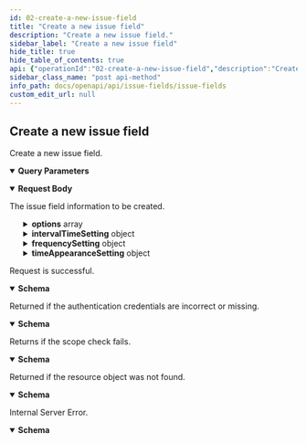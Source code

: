 ```yaml
---
id: 02-create-a-new-issue-field
title: "Create a new issue field"
description: "Create a new issue field."
sidebar_label: "Create a new issue field"
hide_title: true
hide_table_of_contents: true
api: {"operationId":"02-create-a-new-issue-field","description":"Create a new issue field.","security":[{"oauth2":["write:project:issueField"]}],"parameters":[{"name":"teamID","in":"query","description":"The team ID","required":true,"schema":{"type":"string"}}],"requestBody":{"description":"The issue field information to be created.","content":{"application/json":{"schema":{"description":"The request of add issue field","type":"object","properties":{"name":{"type":"string","description":"The name of issue field."},"type":{"type":"integer","description":"The type of issue field."},"options":{"type":"array","description":"The options of issue field.","properties":{"value":{"type":"string","description":"The option value of issue field."},"backgroundColor":{"type":"string","description":"The background color of issue field."},"color":{"type":"string","description":"The color of issue field."}}},"intervalTimeSetting":{"type":"object","description":"The interval time setting of issue field.","properties":{"earliestEntryTime":{"type":"object","description":"The earlies entry time of issue field.","properties":{"fieldType":{"type":"integer","description":"The type of issue field."},"fieldID":{"type":"string","description":"The id of issue field."},"fieldOptionID":{"type":"string","description":"The option id of issue field."},"timepoint":{"type":"string","description":"The timepoint of issue field."}}},"latestEntryTime":{"type":"object","description":"The latest entry time of issue field.","properties":{"fieldType":{"type":"integer","description":"The type of issue field."},"fieldID":{"type":"string","description":"The id of issue field."},"fieldOptionID":{"type":"string","description":"The option id of issue field."},"timepoint":{"type":"string","description":"The timepoint of issue field."}}}}},"frequencySetting":{"type":"object","description":"The frequency setting of issue field.","properties":{"fieldType":{"type":"integer","description":"The type of issue field."},"fieldID":{"type":"string","description":"The ID of issue field."},"fieldOptionID":{"type":"string","description":"The option ID unit of issue field."}}},"timeAppearanceSetting":{"type":"object","description":"The time appearance setting of issue field.","properties":{"fieldID":{"type":"string","description":"The ID of issue field."},"timepoint":{"type":"string","description":"The timepoint of issue field."},"fieldOptionID":{"type":"string","description":"The option ID unit of issue field."}}}},"required":["name","type"],"example":{"name":"Sample Name","type":1,"options":[{"value":"Sample Value","backgroundColor":"#000000","color":"#ffffff"}],"intervalTimeSetting":{"earliestEntryTime":{"fieldType":1,"fieldID":"Sample ID","fieldOptionID":"Sample Option ID","timepoint":"Sample Timepoint"},"latestEntryTime":{"fieldType":1,"fieldID":"Sample ID","fieldOptionID":"Sample Option ID","timepoint":"Sample Timepoint"}},"frequencySetting":{"fieldType":1,"fieldID":"Sample ID","fieldOptionID":"Sample Option ID"},"timeAppearanceSetting":{"fieldID":"Sample ID","timepoint":"Sample Timepoint","fieldOptionID":"Sample Option ID"}},"title":"AddIssueFieldRequest"}}}},"responses":{"200":{"description":"Request is successful.","content":{"application/json":{"schema":{"description":"The result of add issue field","type":"object","properties":{"data":{"type":"object","description":"The result of this request."},"result":{"type":"string","description":"The result of this request."},"errorCode":{"type":"string","description":"The error code of this request."},"errorMsg":{"type":"string","description":"Error message for this request."}},"required":["result"],"example":[{"result":"SUCCESS","data":{"id":"oqj6QDc1","name":"2511","type":1,"renderer":1,"filterOption":0,"searchOption":1,"createTime":1689162602,"builtIn":false,"fixed":false,"options":[{"id":"PjfLYi6c","value":"215412","background_color":"#307fe2","color":"#fff"}],"intervalTime":{"earliestEntryTime":{"fieldType":17,"fieldID":"ilkj987j","fieldOptionID":"to_do","timepoint":"first_at"},"latestEntryTime":{"fieldType":17,"fieldID":"yfcg57yy","fieldOptionID":"to_do","timepoint":"first_at"}},"frequencySettings":{"fieldtype":1,"fieldID":"Uqi36QDc","fieldOptionID":"M7voizYP"},"timeAppearanceSettings":{"fieldID":"field017","timepoint":"last_at","fieldOptionID":"to_do"}}}],"title":"AddIssueFieldsResponse"}}}},"401":{"description":"Returned if the authentication credentials are incorrect or missing.","content":{"application/json":{"schema":{"description":"Access token is invalid","type":"object","properties":{"result":{"type":"string","description":"The result of this request."},"errorCode":{"type":"string","description":"The error code of this request."},"errorMsg":{"type":"string","description":"Error message for this request."}},"example":{"result":"FAIL","errorCode":"Unauthorized","errorMsg":"Access token is invalid"},"title":"BadResponse401"}}}},"403":{"description":"Returns if the scope check fails.","content":{"application/json":{"schema":{"description":"Scope is invalid","type":"object","properties":{"result":{"type":"string","description":"The result of this request."},"errorCode":{"type":"string","description":"The error code of this request."},"errorMsg":{"type":"string","description":"Error message for this request."}},"example":{"result":"FAIL","errorCode":"Forbidden","errorMsg":"Scope is invalid"},"title":"BadResponse403"}}}},"404":{"description":"Returned if the resource object was not found.","content":{"application/json":{"schema":{"description":"Not Found","type":"object","properties":{"result":{"type":"string","description":"The result of this request."},"errorCode":{"type":"string","description":"The error code of this request."},"errorMsg":{"type":"string","description":"Error message for this request."}},"example":{"result":"FAIL","errorCode":"NotFound","errorMsg":"Not Found"},"title":"BadResponse404"}}}},"500":{"description":"Internal Server Error.","content":{"application/json":{"schema":{"description":"Internal Server Error","type":"object","properties":{"result":{"type":"string","description":"The result of this request."},"errorCode":{"type":"string","description":"The error code of this request."},"errorMsg":{"type":"string","description":"Error message for this request."}},"example":{"result":"FAIL","errorCode":"Internal Server Error","errorMsg":"Internal Server Error"},"title":"BadResponse500"}}}}},"method":"post","path":"/project/issueFields","servers":[{"url":"https://your-domain/openapi/v1"},{"url":"http://your-domain/openapi/v1"}],"securitySchemes":{"oauth2":{"type":"oauth2","flows":{"authorizationCode":{"authorizationUrl":"https://your-domain/oauth2/authorize","tokenUrl":"https://your-domain/oauth2/token","scopes":{"read:project:issueField":"Access issue field","write:project:issueField":"Add, edit, delete issue field"}}}}},"jsonRequestBodyExample":{"name":"Sample Name","type":1,"options":[{"value":"Sample Value","backgroundColor":"#000000","color":"#ffffff"}],"intervalTimeSetting":{"earliestEntryTime":{"fieldType":1,"fieldID":"Sample ID","fieldOptionID":"Sample Option ID","timepoint":"Sample Timepoint"},"latestEntryTime":{"fieldType":1,"fieldID":"Sample ID","fieldOptionID":"Sample Option ID","timepoint":"Sample Timepoint"}},"frequencySetting":{"fieldType":1,"fieldID":"Sample ID","fieldOptionID":"Sample Option ID"},"timeAppearanceSetting":{"fieldID":"Sample ID","timepoint":"Sample Timepoint","fieldOptionID":"Sample Option ID"}},"info":{"title":"Issue fields","version":"1.0","description":"This resource represents issue fields. Use it to get, create, update, and delete issue fields.\n"},"postman":{"name":"Create a new issue field","description":{"content":"Create a new issue field.","type":"text/plain"},"url":{"path":["project","issueFields"],"host":["{{baseUrl}}"],"query":[{"disabled":false,"description":{"content":"(Required) The team ID","type":"text/plain"},"key":"teamID","value":""}],"variable":[]},"header":[{"key":"Content-Type","value":"application/json"},{"key":"Accept","value":"application/json"}],"method":"POST","body":{"mode":"raw","raw":"\"\"","options":{"raw":{"language":"json"}}},"auth":{"type":"oauth2","oauth2":[]}}}
sidebar_class_name: "post api-method"
info_path: docs/openapi/api/issue-fields/issue-fields
custom_edit_url: null
---
```



## Create a new issue field



Create a new issue field.

<details style={{"marginBottom":"1rem"}} data-collapsed={false} open={true}><summary style={{}}><strong>Query Parameters</strong></summary><div><ul><ParamsItem className={"paramsItem"} param={{"name":"teamID","in":"query","description":"The team ID","required":true,"schema":{"type":"string"}}}></ParamsItem></ul></div></details><MimeTabs><TabItem label={"application/json"} value={"application/json-schema"}><details style={{}} data-collapsed={false} open={true}><summary style={{"textAlign":"left"}}><strong>Request Body</strong></summary><div style={{"textAlign":"left","marginLeft":"1rem"}}><div style={{"marginTop":"1rem","marginBottom":"1rem"}}>

The issue field information to be created.

</div></div><ul style={{"marginLeft":"1rem"}}><SchemaItem collapsible={false} name={"name"} required={true} schemaName={"string"} qualifierMessage={undefined} schema={{"type":"string","description":"The name of issue field."}}></SchemaItem><SchemaItem collapsible={false} name={"type"} required={true} schemaName={"integer"} qualifierMessage={undefined} schema={{"type":"integer","description":"The type of issue field."}}></SchemaItem><SchemaItem collapsible={true} className={"schemaItem"}><details style={{}}><summary style={{}}><strong>options</strong><span style={{"opacity":"0.6"}}> array</span></summary><div style={{"marginLeft":"1rem"}}><div style={{"marginTop":".5rem","marginBottom":".5rem"}}>

The options of issue field.

</div><SchemaItem collapsible={false} name={"value"} required={false} schemaName={"string"} qualifierMessage={undefined} schema={{"type":"string","description":"The option value of issue field."}}></SchemaItem><SchemaItem collapsible={false} name={"backgroundColor"} required={false} schemaName={"string"} qualifierMessage={undefined} schema={{"type":"string","description":"The background color of issue field."}}></SchemaItem><SchemaItem collapsible={false} name={"color"} required={false} schemaName={"string"} qualifierMessage={undefined} schema={{"type":"string","description":"The color of issue field."}}></SchemaItem></div></details></SchemaItem><SchemaItem collapsible={true} className={"schemaItem"}><details style={{}}><summary style={{}}><strong>intervalTimeSetting</strong><span style={{"opacity":"0.6"}}> object</span></summary><div style={{"marginLeft":"1rem"}}><div style={{"marginTop":".5rem","marginBottom":".5rem"}}>

The interval time setting of issue field.

</div><SchemaItem collapsible={true} className={"schemaItem"}><details style={{}}><summary style={{}}><strong>earliestEntryTime</strong><span style={{"opacity":"0.6"}}> object</span></summary><div style={{"marginLeft":"1rem"}}><div style={{"marginTop":".5rem","marginBottom":".5rem"}}>

The earlies entry time of issue field.

</div><SchemaItem collapsible={false} name={"fieldType"} required={false} schemaName={"integer"} qualifierMessage={undefined} schema={{"type":"integer","description":"The type of issue field."}}></SchemaItem><SchemaItem collapsible={false} name={"fieldID"} required={false} schemaName={"string"} qualifierMessage={undefined} schema={{"type":"string","description":"The id of issue field."}}></SchemaItem><SchemaItem collapsible={false} name={"fieldOptionID"} required={false} schemaName={"string"} qualifierMessage={undefined} schema={{"type":"string","description":"The option id of issue field."}}></SchemaItem><SchemaItem collapsible={false} name={"timepoint"} required={false} schemaName={"string"} qualifierMessage={undefined} schema={{"type":"string","description":"The timepoint of issue field."}}></SchemaItem></div></details></SchemaItem><SchemaItem collapsible={true} className={"schemaItem"}><details style={{}}><summary style={{}}><strong>latestEntryTime</strong><span style={{"opacity":"0.6"}}> object</span></summary><div style={{"marginLeft":"1rem"}}><div style={{"marginTop":".5rem","marginBottom":".5rem"}}>

The latest entry time of issue field.

</div><SchemaItem collapsible={false} name={"fieldType"} required={false} schemaName={"integer"} qualifierMessage={undefined} schema={{"type":"integer","description":"The type of issue field."}}></SchemaItem><SchemaItem collapsible={false} name={"fieldID"} required={false} schemaName={"string"} qualifierMessage={undefined} schema={{"type":"string","description":"The id of issue field."}}></SchemaItem><SchemaItem collapsible={false} name={"fieldOptionID"} required={false} schemaName={"string"} qualifierMessage={undefined} schema={{"type":"string","description":"The option id of issue field."}}></SchemaItem><SchemaItem collapsible={false} name={"timepoint"} required={false} schemaName={"string"} qualifierMessage={undefined} schema={{"type":"string","description":"The timepoint of issue field."}}></SchemaItem></div></details></SchemaItem></div></details></SchemaItem><SchemaItem collapsible={true} className={"schemaItem"}><details style={{}}><summary style={{}}><strong>frequencySetting</strong><span style={{"opacity":"0.6"}}> object</span></summary><div style={{"marginLeft":"1rem"}}><div style={{"marginTop":".5rem","marginBottom":".5rem"}}>

The frequency setting of issue field.

</div><SchemaItem collapsible={false} name={"fieldType"} required={false} schemaName={"integer"} qualifierMessage={undefined} schema={{"type":"integer","description":"The type of issue field."}}></SchemaItem><SchemaItem collapsible={false} name={"fieldID"} required={false} schemaName={"string"} qualifierMessage={undefined} schema={{"type":"string","description":"The ID of issue field."}}></SchemaItem><SchemaItem collapsible={false} name={"fieldOptionID"} required={false} schemaName={"string"} qualifierMessage={undefined} schema={{"type":"string","description":"The option ID unit of issue field."}}></SchemaItem></div></details></SchemaItem><SchemaItem collapsible={true} className={"schemaItem"}><details style={{}}><summary style={{}}><strong>timeAppearanceSetting</strong><span style={{"opacity":"0.6"}}> object</span></summary><div style={{"marginLeft":"1rem"}}><div style={{"marginTop":".5rem","marginBottom":".5rem"}}>

The time appearance setting of issue field.

</div><SchemaItem collapsible={false} name={"fieldID"} required={false} schemaName={"string"} qualifierMessage={undefined} schema={{"type":"string","description":"The ID of issue field."}}></SchemaItem><SchemaItem collapsible={false} name={"timepoint"} required={false} schemaName={"string"} qualifierMessage={undefined} schema={{"type":"string","description":"The timepoint of issue field."}}></SchemaItem><SchemaItem collapsible={false} name={"fieldOptionID"} required={false} schemaName={"string"} qualifierMessage={undefined} schema={{"type":"string","description":"The option ID unit of issue field."}}></SchemaItem></div></details></SchemaItem></ul></details></TabItem></MimeTabs><div><ApiTabs><TabItem label={"200"} value={"200"}><div>

Request is successful.

</div><div><MimeTabs schemaType={"response"}><TabItem label={"application/json"} value={"application/json"}><SchemaTabs><TabItem label={"Schema"} value={"Schema"}><details style={{}} data-collapsed={false} open={true}><summary style={{"textAlign":"left"}}><strong>Schema</strong></summary><div style={{"textAlign":"left","marginLeft":"1rem"}}></div><ul style={{"marginLeft":"1rem"}}><SchemaItem collapsible={false} name={"data"} required={false} schemaName={"object"} qualifierMessage={undefined} schema={{"type":"object","description":"The result of this request."}}></SchemaItem><SchemaItem collapsible={false} name={"result"} required={true} schemaName={"string"} qualifierMessage={undefined} schema={{"type":"string","description":"The result of this request."}}></SchemaItem><SchemaItem collapsible={false} name={"errorCode"} required={false} schemaName={"string"} qualifierMessage={undefined} schema={{"type":"string","description":"The error code of this request."}}></SchemaItem><SchemaItem collapsible={false} name={"errorMsg"} required={false} schemaName={"string"} qualifierMessage={undefined} schema={{"type":"string","description":"Error message for this request."}}></SchemaItem></ul></details></TabItem><TabItem label={"Example (from schema)"} value={"Example (from schema)"}><ResponseSamples responseExample={"[\n  {\n    \"result\": \"SUCCESS\",\n    \"data\": {\n      \"id\": \"oqj6QDc1\",\n      \"name\": \"2511\",\n      \"type\": 1,\n      \"renderer\": 1,\n      \"filterOption\": 0,\n      \"searchOption\": 1,\n      \"createTime\": 1689162602,\n      \"builtIn\": false,\n      \"fixed\": false,\n      \"options\": [\n        {\n          \"id\": \"PjfLYi6c\",\n          \"value\": \"215412\",\n          \"background_color\": \"#307fe2\",\n          \"color\": \"#fff\"\n        }\n      ],\n      \"intervalTime\": {\n        \"earliestEntryTime\": {\n          \"fieldType\": 17,\n          \"fieldID\": \"ilkj987j\",\n          \"fieldOptionID\": \"to_do\",\n          \"timepoint\": \"first_at\"\n        },\n        \"latestEntryTime\": {\n          \"fieldType\": 17,\n          \"fieldID\": \"yfcg57yy\",\n          \"fieldOptionID\": \"to_do\",\n          \"timepoint\": \"first_at\"\n        }\n      },\n      \"frequencySettings\": {\n        \"fieldtype\": 1,\n        \"fieldID\": \"Uqi36QDc\",\n        \"fieldOptionID\": \"M7voizYP\"\n      },\n      \"timeAppearanceSettings\": {\n        \"fieldID\": \"field017\",\n        \"timepoint\": \"last_at\",\n        \"fieldOptionID\": \"to_do\"\n      }\n    }\n  }\n]"} language={"json"}></ResponseSamples></TabItem></SchemaTabs></TabItem></MimeTabs></div></TabItem><TabItem label={"401"} value={"401"}><div>

Returned if the authentication credentials are incorrect or missing.

</div><div><MimeTabs schemaType={"response"}><TabItem label={"application/json"} value={"application/json"}><SchemaTabs><TabItem label={"Schema"} value={"Schema"}><details style={{}} data-collapsed={false} open={true}><summary style={{"textAlign":"left"}}><strong>Schema</strong></summary><div style={{"textAlign":"left","marginLeft":"1rem"}}></div><ul style={{"marginLeft":"1rem"}}><SchemaItem collapsible={false} name={"result"} required={false} schemaName={"string"} qualifierMessage={undefined} schema={{"type":"string","description":"The result of this request."}}></SchemaItem><SchemaItem collapsible={false} name={"errorCode"} required={false} schemaName={"string"} qualifierMessage={undefined} schema={{"type":"string","description":"The error code of this request."}}></SchemaItem><SchemaItem collapsible={false} name={"errorMsg"} required={false} schemaName={"string"} qualifierMessage={undefined} schema={{"type":"string","description":"Error message for this request."}}></SchemaItem></ul></details></TabItem><TabItem label={"Example (from schema)"} value={"Example (from schema)"}><ResponseSamples responseExample={"{\n  \"result\": \"FAIL\",\n  \"errorCode\": \"Unauthorized\",\n  \"errorMsg\": \"Access token is invalid\"\n}"} language={"json"}></ResponseSamples></TabItem></SchemaTabs></TabItem></MimeTabs></div></TabItem><TabItem label={"403"} value={"403"}><div>

Returns if the scope check fails.

</div><div><MimeTabs schemaType={"response"}><TabItem label={"application/json"} value={"application/json"}><SchemaTabs><TabItem label={"Schema"} value={"Schema"}><details style={{}} data-collapsed={false} open={true}><summary style={{"textAlign":"left"}}><strong>Schema</strong></summary><div style={{"textAlign":"left","marginLeft":"1rem"}}></div><ul style={{"marginLeft":"1rem"}}><SchemaItem collapsible={false} name={"result"} required={false} schemaName={"string"} qualifierMessage={undefined} schema={{"type":"string","description":"The result of this request."}}></SchemaItem><SchemaItem collapsible={false} name={"errorCode"} required={false} schemaName={"string"} qualifierMessage={undefined} schema={{"type":"string","description":"The error code of this request."}}></SchemaItem><SchemaItem collapsible={false} name={"errorMsg"} required={false} schemaName={"string"} qualifierMessage={undefined} schema={{"type":"string","description":"Error message for this request."}}></SchemaItem></ul></details></TabItem><TabItem label={"Example (from schema)"} value={"Example (from schema)"}><ResponseSamples responseExample={"{\n  \"result\": \"FAIL\",\n  \"errorCode\": \"Forbidden\",\n  \"errorMsg\": \"Scope is invalid\"\n}"} language={"json"}></ResponseSamples></TabItem></SchemaTabs></TabItem></MimeTabs></div></TabItem><TabItem label={"404"} value={"404"}><div>

Returned if the resource object was not found.

</div><div><MimeTabs schemaType={"response"}><TabItem label={"application/json"} value={"application/json"}><SchemaTabs><TabItem label={"Schema"} value={"Schema"}><details style={{}} data-collapsed={false} open={true}><summary style={{"textAlign":"left"}}><strong>Schema</strong></summary><div style={{"textAlign":"left","marginLeft":"1rem"}}></div><ul style={{"marginLeft":"1rem"}}><SchemaItem collapsible={false} name={"result"} required={false} schemaName={"string"} qualifierMessage={undefined} schema={{"type":"string","description":"The result of this request."}}></SchemaItem><SchemaItem collapsible={false} name={"errorCode"} required={false} schemaName={"string"} qualifierMessage={undefined} schema={{"type":"string","description":"The error code of this request."}}></SchemaItem><SchemaItem collapsible={false} name={"errorMsg"} required={false} schemaName={"string"} qualifierMessage={undefined} schema={{"type":"string","description":"Error message for this request."}}></SchemaItem></ul></details></TabItem><TabItem label={"Example (from schema)"} value={"Example (from schema)"}><ResponseSamples responseExample={"{\n  \"result\": \"FAIL\",\n  \"errorCode\": \"NotFound\",\n  \"errorMsg\": \"Not Found\"\n}"} language={"json"}></ResponseSamples></TabItem></SchemaTabs></TabItem></MimeTabs></div></TabItem><TabItem label={"500"} value={"500"}><div>

Internal Server Error.

</div><div><MimeTabs schemaType={"response"}><TabItem label={"application/json"} value={"application/json"}><SchemaTabs><TabItem label={"Schema"} value={"Schema"}><details style={{}} data-collapsed={false} open={true}><summary style={{"textAlign":"left"}}><strong>Schema</strong></summary><div style={{"textAlign":"left","marginLeft":"1rem"}}></div><ul style={{"marginLeft":"1rem"}}><SchemaItem collapsible={false} name={"result"} required={false} schemaName={"string"} qualifierMessage={undefined} schema={{"type":"string","description":"The result of this request."}}></SchemaItem><SchemaItem collapsible={false} name={"errorCode"} required={false} schemaName={"string"} qualifierMessage={undefined} schema={{"type":"string","description":"The error code of this request."}}></SchemaItem><SchemaItem collapsible={false} name={"errorMsg"} required={false} schemaName={"string"} qualifierMessage={undefined} schema={{"type":"string","description":"Error message for this request."}}></SchemaItem></ul></details></TabItem><TabItem label={"Example (from schema)"} value={"Example (from schema)"}><ResponseSamples responseExample={"{\n  \"result\": \"FAIL\",\n  \"errorCode\": \"Internal Server Error\",\n  \"errorMsg\": \"Internal Server Error\"\n}"} language={"json"}></ResponseSamples></TabItem></SchemaTabs></TabItem></MimeTabs></div></TabItem></ApiTabs></div>